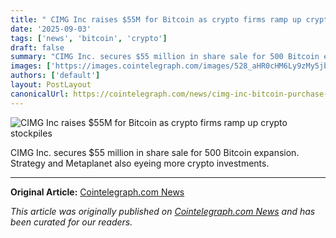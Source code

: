 ```yaml
---
title: " CIMG Inc raises $55M for Bitcoin as crypto firms ramp up crypto stockpiles "
date: '2025-09-03'
tags: ['news', 'bitcoin', 'crypto']
draft: false
summary: "CIMG Inc. secures $55 million in share sale for 500 Bitcoin expansion. Strategy and Metaplanet also eyeing more crypto investments."
images: ['https://images.cointelegraph.com/images/528_aHR0cHM6Ly9zMy5jb2ludGVsZWdyYXBoLmNvbS91cGxvYWRzLzIwMjUtMDcvMDE5ODAzOTItZDI5Mi03YTdkLThiMWEtMDRiZGY4ZDkxZjE0.jpg']
authors: ['default']
layout: PostLayout
canonicalUrl: https://cointelegraph.com/news/cimg-inc-bitcoin-purchase-common-stock-strategy-metaplanet?utm_source=rss_feed&utm_medium=rss&utm_campaign=rss_partner_inbound
---
```


![ CIMG Inc raises $55M for Bitcoin as crypto firms ramp up crypto stockpiles ](https://images.cointelegraph.com/images/528_aHR0cHM6Ly9zMy5jb2ludGVsZWdyYXBoLmNvbS91cGxvYWRzLzIwMjUtMDcvMDE5ODAzOTItZDI5Mi03YTdkLThiMWEtMDRiZGY4ZDkxZjE0.jpg)

CIMG Inc. secures $55 million in share sale for 500 Bitcoin expansion. Strategy and Metaplanet also eyeing more crypto investments.

---

**Original Article:** [Cointelegraph.com News](https://cointelegraph.com/news/cimg-inc-bitcoin-purchase-common-stock-strategy-metaplanet?utm_source=rss_feed&utm_medium=rss&utm_campaign=rss_partner_inbound)

*This article was originally published on [Cointelegraph.com News](https://cointelegraph.com/news/cimg-inc-bitcoin-purchase-common-stock-strategy-metaplanet?utm_source=rss_feed&utm_medium=rss&utm_campaign=rss_partner_inbound) and has been curated for our readers.*
